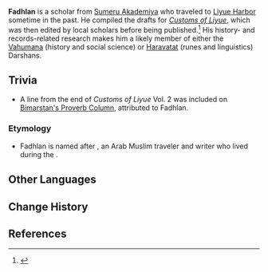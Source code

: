 {{Character Infobox
|type        = Mentioned
|region      = Sumeru
|region2     = Liyue
|affiliation = Sumeru Akademiya
}}
'''Fadhlan''' is a scholar from [[Sumeru Akademiya]] who traveled to [[Liyue Harbor]] sometime in the past. He compiled the drafts for ''[[Customs of Liyue]]'', which was then edited by local scholars before being published.<ref>{{Ref/Book|Customs of Liyue}}</ref> His history- and records-related research makes him a likely member of either the [[Vahumana]] (history and social science) or [[Haravatat]] (runes and linguistics) Darshans.

==Trivia==
* A line from the end of ''Customs of Liyue'' Vol. 2 was included on [[Bimarstan's Proverb Column]], attributed to Fadhlan.

===Etymology===
* Fadhlan is named after {{w|Ahmad ibn Fadlan}}, an Arab Muslim traveler and writer who lived during the {{w|Islamic Golden Age}}.

==Other Languages==
{{Other Languages
|en      = Fadhlan
|zhs     = 法德兰
|zhs_rm  = Fǎdélán
|zht     = 法德蘭
|zht_rm  = Fǎdélán
|ja      = ファドラン
|ja_rm   = Fadoran
|ko      = 페드랜드
|es      = Fadhlan
|fr      = Fadlhan
|ru      = Фадлан
|th      = Fadhlan
|vi      = Fadhlan
|de      = Fadhlan
|id      = Fadhlan
|pt      = Fadhlan
|tr      = Fadhlan
|it      = Fadhlan
}}

==Change History==
{{Change History|introduced=1.0}}

==References==
{{Reflist}}
